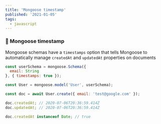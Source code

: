 ```yaml
---
title: 'Mongoose timestamp'
published: '2021-01-05'
tags:
  - javascript
---
```


### 🦡 Mongoose timestamp

Mongoose schemas have a `timestamps` option that tells Mongoose to automatically manage `createdAt` and `updatedAt` properties on documents

```js
const userSchema = mongoose.Schema({
  email: String
}, { timestamps: true });

const User = mongoose.model('User', userSchema);

const doc = await User.create({ email: 'test@google.com' });

doc.createdAt; // 2020-07-06T20:36:59.414Z
doc.updatedAt; // 2020-07-06T20:36:59.414Z

doc.createdAt instanceof Date; // true
```
